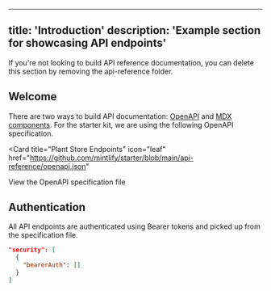 ---
 title: 'Introduction'
 description: 'Example section for showcasing API endpoints'
 ---
 
 <Note>
   If you're not looking to build API reference documentation, you can delete
   this section by removing the api-reference folder.
 </Note>
 
 ## Welcome
 
 There are two ways to build API documentation: [OpenAPI](https://mintlify.com/docs/api-playground/openapi/setup) and [MDX components](https://mintlify.com/docs/api-playground/mdx/configuration). For the starter kit, we are using the following OpenAPI specification.
 
 <Card
   title="Plant Store Endpoints"
   icon="leaf"
   href="https://github.com/mintlify/starter/blob/main/api-reference/openapi.json"
 >
   View the OpenAPI specification file
 </Card>
 
 ## Authentication
 
 All API endpoints are authenticated using Bearer tokens and picked up from the specification file.
 
 ```json
 "security": [
   {
     "bearerAuth": []
   }
 ]
 ```